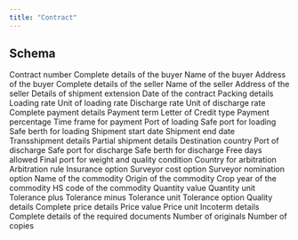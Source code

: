 ---
title: "Contract"
---

## Schema

<ParamField path="contractNumber" type="string">
  Contract number
</ParamField>

<ParamField path="buyer.fullInformation" type="string">
  Complete details of the buyer
</ParamField>

<ParamField path="buyer.name" type="string">
  Name of the buyer
</ParamField>

<ParamField path="buyer.address" type="string">
  Address of the buyer
</ParamField>

<ParamField path="seller.fullInformation" type="string">
  Complete details of the seller
</ParamField>

<ParamField path="seller.name" type="string">
  Name of the seller
</ParamField>

<ParamField path="seller.address" type="string">
  Address of the seller
</ParamField>

<ParamField path="extensionOfShipment.fullInformation" type="string">
  Details of shipment extension
</ParamField>

<ParamField path="dateOfContract" type="string">
  Date of the contract
</ParamField>

<ParamField path="packing" type="string">
  Packing details
</ParamField>

<ParamField path="loadingRate.rate" type="number">
  Loading rate
</ParamField>

<ParamField path="loadingRate.unit" type="string">
  Unit of loading rate
</ParamField>

<ParamField path="dischargeRate.rate" type="number">
  Discharge rate
</ParamField>

<ParamField path="dischargeRate.unit" type="string">
  Unit of discharge rate
</ParamField>

<ParamField path="payment.fullInformation" type="string">
  Complete payment details
</ParamField>

<ParamField path="payment.term" type="string">
  Payment term
</ParamField>

<ParamField path="payment.lcType" type="string">
  Letter of Credit type
</ParamField>

<ParamField path="payment.percentage" type="string">
  Payment percentage
</ParamField>

<ParamField path="payment.timeFrame" type="string">
  Time frame for payment
</ParamField>

<ParamField path="portOfLoading.port" type="string">
  Port of loading
</ParamField>

<ParamField path="portOfLoading.safePort" type="string">
  Safe port for loading
</ParamField>

<ParamField path="portOfLoading.safeBerth" type="string">
  Safe berth for loading
</ParamField>

<ParamField path="portOfLoading.dateOfShipment.from" type="string">
  Shipment start date
</ParamField>

<ParamField path="portOfLoading.dateOfShipment.until" type="string">
  Shipment end date
</ParamField>

<ParamField path="portOfLoading.dateOfShipment.transshipment" type="string">
  Transshipment details
</ParamField>

<ParamField path="portOfLoading.dateOfShipment.partialShipment" type="string">
  Partial shipment details
</ParamField>

<ParamField path="destination.country" type="string">
  Destination country
</ParamField>

<ParamField path="destination.portOfDischarge.port" type="string">
  Port of discharge
</ParamField>

<ParamField path="destination.portOfDischarge.safePort" type="string">
  Safe port for discharge
</ParamField>

<ParamField path="destination.portOfDischarge.safeBerth" type="string">
  Safe berth for discharge
</ParamField>

<ParamField path="freeDate.days" type="number">
  Free days allowed
</ParamField>

<ParamField path="weightQualityCondition.finalPort" type="string">
  Final port for weight and quality condition
</ParamField>

<ParamField path="arbitration.country" type="string">
  Country for arbitration
</ParamField>

<ParamField path="arbitration.rule" type="string">
  Arbitration rule
</ParamField>

<ParamField path="insuranceOption" type="string">
  Insurance option
</ParamField>

<ParamField path="surveyorCostOption" type="string">
  Surveyor cost option
</ParamField>

<ParamField path="surveyorNominationOption" type="string">
  Surveyor nomination option
</ParamField>

<ParamField path="descriptionOfGoods[].commodity.name" type="string">
  Name of the commodity
</ParamField>

<ParamField path="descriptionOfGoods[].commodity.origin" type="string">
  Origin of the commodity
</ParamField>

<ParamField path="descriptionOfGoods[].commodity.cropYear" type="string">
  Crop year of the commodity
</ParamField>

<ParamField path="descriptionOfGoods[].commodity.hsCode" type="string">
  HS code of the commodity
</ParamField>

<ParamField path="descriptionOfGoods[].quantity.value" type="number">
  Quantity value
</ParamField>

<ParamField path="descriptionOfGoods[].quantity.unit" type="string">
  Quantity unit
</ParamField>

<ParamField path="descriptionOfGoods[].quantity.tolerance.plus" type="number">
  Tolerance plus
</ParamField>

<ParamField path="descriptionOfGoods[].quantity.tolerance.minus" type="number">
  Tolerance minus
</ParamField>

<ParamField path="descriptionOfGoods[].quantity.tolerance.unit" type="string">
  Tolerance unit
</ParamField>

<ParamField path="descriptionOfGoods[].quantity.tolerance.option" type="string">
  Tolerance option
</ParamField>

<ParamField path="descriptionOfGoods[].quality" type="object">
  Quality details
</ParamField>

<ParamField path="descriptionOfGoods[].price.fullInformation" type="string">
  Complete price details
</ParamField>

<ParamField path="descriptionOfGoods[].price.value" type="number">
  Price value
</ParamField>

<ParamField path="descriptionOfGoods[].price.unit" type="string">
  Price unit
</ParamField>

<ParamField path="descriptionOfGoods[].incoterm" type="string">
  Incoterm details
</ParamField>

<ParamField path="requiredDocuments[].fullInformation" type="string">
  Complete details of the required documents
</ParamField>

<ParamField path="requiredDocuments[].originals" type="number">
  Number of originals
</ParamField>

<ParamField path="requiredDocuments[].copies" type="number">
  Number of copies
</ParamField>
